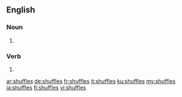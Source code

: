 ==English==

===Noun===
{{head|en|plural}}

# {{plural of|shuffle|lang=en}}

===Verb===
{{head|en|verb form}}

# {{en-third-person singular of|shuffle}}

[[ar:shuffles]]
[[de:shuffles]]
[[fr:shuffles]]
[[it:shuffles]]
[[ku:shuffles]]
[[my:shuffles]]
[[ja:shuffles]]
[[fi:shuffles]]
[[vi:shuffles]]